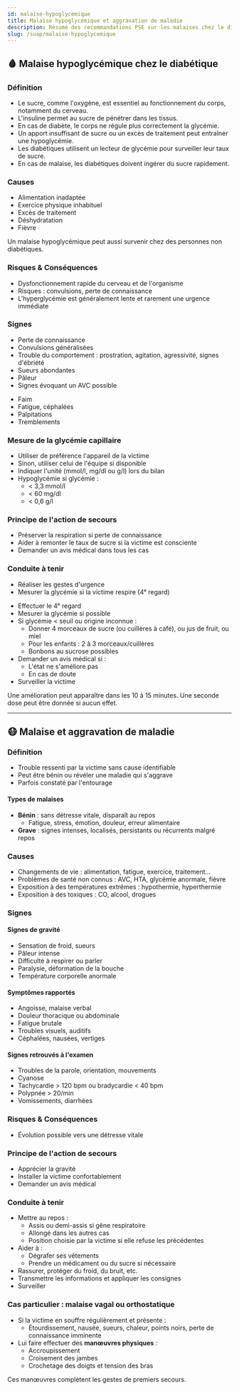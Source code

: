 ---
id: malaise-hypoglycemique
title: Malaise hypoglycémique et aggravation de maladie
description: Résumé des recommandations PSE sur les malaises chez le diabétique et l'aggravation de maladie
slug: /suap/malaise-hypoglycemique
---


## 🩸 Malaise hypoglycémique chez le diabétique

### Définition

- Le sucre, comme l'oxygène, est essentiel au fonctionnement du corps, notamment du cerveau.
- L'insuline permet au sucre de pénétrer dans les tissus.
- En cas de diabète, le corps ne régule plus correctement la glycémie.
- Un apport insuffisant de sucre ou un excès de traitement peut entraîner une hypoglycémie.
- Les diabétiques utilisent un lecteur de glycémie pour surveiller leur taux de sucre.
- En cas de malaise, les diabétiques doivent ingérer du sucre rapidement.

### Causes

- Alimentation inadaptée
- Exercice physique inhabituel
- Excès de traitement
- Déshydratation
- Fièvre

<Admonition type="info">
Un malaise hypoglycémique peut aussi survenir chez des personnes non diabétiques.
</Admonition>

### Risques & Conséquences

- Dysfonctionnement rapide du cerveau et de l'organisme
- Risques : convulsions, perte de connaissance
- L'hyperglycémie est généralement lente et rarement une urgence immédiate

### Signes

<Tabs>
  <TabItem value="2e-regard" label="👁️‍🗨️ 2ᵉ regard" default>
  
  - Perte de connaissance
  - Convulsions généralisées
  - Trouble du comportement : prostration, agitation, agressivité, signes d'ébriété
  - Sueurs abondantes
  - Pâleur
  - Signes évoquant un AVC possible

  </TabItem>
  <TabItem value="4e-regard" label="🔍 4ᵉ regard">
  
  - Faim
  - Fatigue, céphalées
  - Palpitations
  - Tremblements

  </TabItem>
</Tabs>

### Mesure de la glycémie capillaire

- Utiliser de préférence l'appareil de la victime
- Sinon, utiliser celui de l'équipe si disponible
- Indiquer l'unité (mmol/l, mg/dl ou g/l) lors du bilan
- Hypoglycémie si glycémie :
  - < 3,3 mmol/l
  - < 60 mg/dl
  - < 0,6 g/l

### Principe de l'action de secours

- Préserver la respiration si perte de connaissance
- Aider à remonter le taux de sucre si la victime est consciente
- Demander un avis médical dans tous les cas

### Conduite à tenir

<Tabs>
  <TabItem value="inconsciente" label="😵 Victime inconsciente" default>

  - Réaliser les gestes d'urgence
  - Mesurer la glycémie si la victime respire (4ᵉ regard)

  </TabItem>
  <TabItem value="consciente" label="🙂 Victime consciente">

  - Effectuer le 4ᵉ regard
  - Mesurer la glycémie si possible
  - Si glycémie < seuil ou origine inconnue :
    - Donner 4 morceaux de sucre (ou cuillères à café), ou jus de fruit, ou miel
    - Pour les enfants : 2 à 3 morceaux/cuillères
    - Bonbons au sucrose possibles
  - Demander un avis médical si :
    - L'état ne s'améliore pas
    - En cas de doute
  - Surveiller la victime

<Admonition type="info">
Une amélioration peut apparaître dans les 10 à 15 minutes. Une seconde dose peut être donnée si aucun effet.
</Admonition>

  </TabItem>
</Tabs>

---

## 😷 Malaise et aggravation de maladie

### Définition

- Trouble ressenti par la victime sans cause identifiable
- Peut être bénin ou révéler une maladie qui s'aggrave
- Parfois constaté par l'entourage

#### Types de malaises

- **Bénin** : sans détresse vitale, disparaît au repos
  - Fatigue, stress, émotion, douleur, erreur alimentaire
- **Grave** : signes intenses, localisés, persistants ou récurrents malgré repos

### Causes

- Changements de vie : alimentation, fatigue, exercice, traitement…
- Problèmes de santé non connus : AVC, HTA, glycémie anormale, fièvre
- Exposition à des températures extrêmes : hypothermie, hyperthermie
- Exposition à des toxiques : CO, alcool, drogues

### Signes

#### Signes de gravité

- Sensation de froid, sueurs
- Pâleur intense
- Difficulté à respirer ou parler
- Paralysie, déformation de la bouche
- Température corporelle anormale

#### Symptômes rapportés

- Angoisse, malaise verbal
- Douleur thoracique ou abdominale
- Fatigue brutale
- Troubles visuels, auditifs
- Céphalées, nausées, vertiges

#### Signes retrouvés à l'examen

- Troubles de la parole, orientation, mouvements
- Cyanose
- Tachycardie > 120 bpm ou bradycardie < 40 bpm
- Polypnée > 20/min
- Vomissements, diarrhées

### Risques & Conséquences

- Évolution possible vers une détresse vitale

### Principe de l'action de secours

- Apprécier la gravité
- Installer la victime confortablement
- Demander un avis médical

### Conduite à tenir

- Mettre au repos :
  - Assis ou demi-assis si gêne respiratoire
  - Allongé dans les autres cas
  - Position choisie par la victime si elle refuse les précédentes
- Aider à :
  - Dégrafer ses vêtements
  - Prendre un médicament ou du sucre si nécessaire
- Rassurer, protéger du froid, du bruit, etc.
- Transmettre les informations et appliquer les consignes
- Surveiller

### Cas particulier : malaise vagal ou orthostatique

- Si la victime en souffre régulièrement et présente :
  - Étourdissement, nausée, sueurs, chaleur, points noirs, perte de connaissance imminente
- Lui faire effectuer des **manœuvres physiques** :
  - Accroupissement
  - Croisement des jambes
  - Crochetage des doigts et tension des bras

<Admonition type="info">
Ces manœuvres complètent les gestes de premiers secours.
</Admonition>
